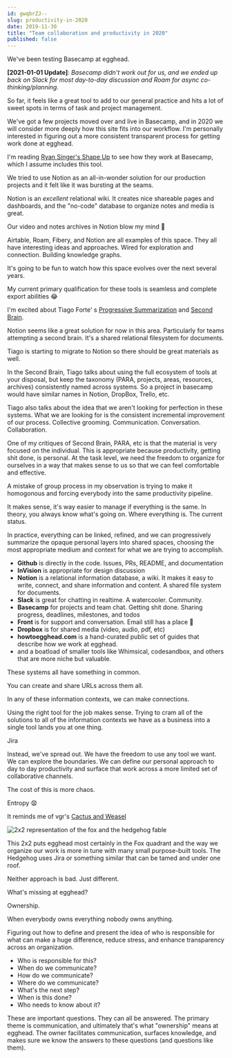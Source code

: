 ```yaml
---
id: gwqbrZJ-- 
slug: productivity-in-2020 
date: 2019-11-30 
title: "Team collaboration and productivity in 2020"
published: false
---
```


We've been testing Basecamp at egghead.

**[2021-01-01 Update]**: _Basecamp didn't work out for us, and we ended up back
on Slack for most day-to-day discussion and Roam for async
co-thinking/planning._

So far, it feels like a great tool to add to our general practice and hits a lot
of sweet spots in terms of task and project management.

We've got a few projects moved over and live in Basecamp, and in 2020 we will
consider more deeply how this site fits into our workflow. I'm personally
interested in figuring out a more consistent transparent process for getting
work done at egghead.

I'm reading [Ryan Singer's Shape Up](https://basecamp.com/shapeup) to see how
they work at Basecamp, which I assume includes this tool.

We tried to use Notion as an all-in-wonder solution for our production projects
and it felt like it was bursting at the seams.

Notion is an *excellent* relational wiki. It creates nice shareable pages and
dashboards, and the "no-code" database to organize notes and media is great.

Our video and notes archives in Notion blow my mind 🤯

Airtable, Roam, Fibery, and Notion are all examples of this space. They all have
interesting ideas and approaches. Wired for exploration and connection. Building
knowledge graphs.

It's going to be fun to watch how this space evolves over the next several
years.

My current primary qualification for these tools is seamless and complete export
abilities 😂

I'm excited about Tiago Forte'
s [Progressive Summarization](https://praxis.fortelabs.co/progressive-summarization-a-practical-technique-for-designing-discoverable-notes-3459b257d3eb/)
and [Second Brain](https://www.buildingasecondbrain.com/).

Notion seems like a great solution for now in this area. Particularly for teams
attempting a second brain. It's a shared relational filesystem for documents.

Tiago is starting to migrate to Notion so there should be great materials as
well.

In the Second Brain, Tiago talks about using the full ecosystem of tools at your
disposal, but keep the taxonomy (PARA, projects, areas, resources, archives)
consistently named across systems. So a project in basecamp would have similar
names in Notion, DropBox, Trello, etc.

Tiago also talks about the idea that we aren't looking for perfection in these
systems. What we are looking for is the consistent incremental improvement of
our process. Collective grooming. Communication. Conversation. Collaboration.

One of my critiques of Second Brain, PARA, etc is that the material is very
focused on the individual. This is appropriate because productivity, getting
shit done, is personal. At the task level, we need the freedom to organize for
ourselves in a way that makes sense to us so that we can feel comfortable and
effective.

A mistake of group process in my observation is trying to make it homogonous and
forcing everybody into the same productivity pipeline.

It makes sense, it's way easier to manage if everything is the same. In theory,
you always know what's going on. Where everything is. The current status.

In practice, everything can be linked, refined, and we can progressively
summarize the opaque personal layers into shared spaces, choosing the most
appropriate medium and context for what we are trying to accomplish.

* **Github** is directly in the code. Issues, PRs, README, and documentation
* **InVision** is appropriate for design discussion
* **Notion** is a relational information database, a wiki. It makes it easy to
  write, connect, and share information and content. A shared file system for
  documents.
* **Slack** is great for chatting in realtime. A watercooler. Community.
* **Basecamp** for projects and team chat. Getting shit done. Sharing progress,
  deadlines, milestones, and todos
* **Front** is for support and conversation. Email still has a place 🖤
* **Dropbox** is for shared media (video, audio, pdf, etc)
* **howtoegghead.com** is a hand-curated public set of guides that describe how
  we work at egghead.
* and a boatload of smaller tools like Whimsical, codesandbox, and others that
  are more niche but valuable.

These systems all have something in common.

You can create and share URLs across them all.

In any of these information contexts, we can make connections.

Using the right tool for the job makes sense. Trying to cram all of the
solutions to all of the information contexts we have as a business into a single
tool lands you at one thing.

Jira

Instead, we've spread out. We have the freedom to use any tool we want. We can
explore the boundaries. We can define our personal approach to day to day
productivity and surface that work across a more limited set of collaborative
channels.

The cost of this is more chaos.

Entropy 😧

It reminds me of
vgr's [Cactus and Weasel](https://www.ribbonfarm.com/2014/02/20/the-cactus-and-the-weasel/)

![2x2 representation of the fox and the hedgehog fable](https://res.cloudinary.com/joelhooks-com/image/upload/v1646023534/images/strongweak.png)

This 2x2 puts egghead most certainly in the Fox quadrant and the way we organize
our work is more in tune with many small purpose-built tools. The Hedgehog uses
Jira or something similar that can be tamed and under one roof.

Neither approach is bad. Just different.

What's missing at egghead?

Ownership.

When everybody owns everything nobody owns anything.

Figuring out how to define and present the idea of who is responsible for what
can make a huge difference, reduce stress, and enhance transparency across an
organization.

* Who is responsible for this?
* When do we communicate?
* How do we communicate?
* Where do we communicate?
* What's the next step?
* When is this done?
* Who needs to know about it?

These are important questions. They can all be answered. The primary theme is
communication, and ultimately that's what "ownership" means at egghead. The
owner facilitates communication, surfaces knowledge, and makes sure we know the
answers to these questions (and questions like them).
